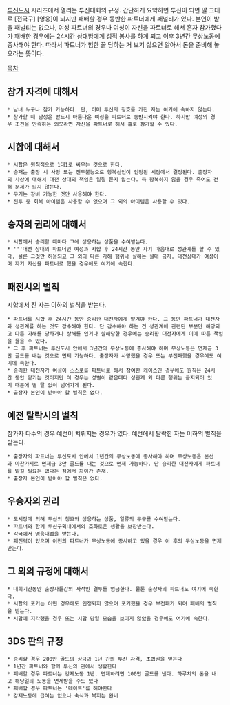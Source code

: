 [[투신도시]] 시리즈에서 열리는 투신대회의 규정. 간단하게 요약하면 투신이 되면 말 그대로 [전국구] [영웅]이 되지만 패배할 경우 동반한 파트너에게 패널티가 있다. 본인이 받을 패널티는 없으나, 여성 파트너의 경우나 여성이 자신을 파트너로 해서 혼자 참가했다가 패배한 경우에는 24시간 상대방에게 성적 봉사를 하게 되고 이후 3년간 무상노동에 종사해야 한다. 따라서 파트너가 험한 꼴 당하는 거 보기 싫으면 알아서 돈을 준비해 놓으라는 뜻이다.

[[목차]]
== 참가 자격에 대해서 == 
 * 남녀 누구나 참가 가능하다. 단, 이미 투신의 칭호를 가진 자는 여기에 속하지 않는다. 
 * 참가할 때 남성은 반드시 아름다운 여성을 파트너로 동반시켜야 한다. 하지만 여성의 경우 조건을 만족하는 외모라면 자신을 파트너로 해서 홀로 참가할 수 있다.

== 시합에 대해서 == 
 * 시합은 원칙적으로 1대1로 싸우는 것으로 한다. 
 * 승패는 출장 시 사망 또는 전투불능으로 항복선언이 인정된 시점에서 결정된다. 출장자의 사상에 대해서 대전 상대의 책임은 일절 묻지 않는다. 즉 항복하지 않을 경우 죽여도 전혀 문제가 되지 않는다. 
 * 무기는 장비 가능한 것만 사용해야 한다. 
 * 전투 중 회복 아이템은 사용할 수 없으며 그 외의 아이템은 사용할 수 있다.

== 승자의 권리에 대해서 == 
 * 시합에서 승리할 때마다 그에 상응하는 상품을 수여받는다. 
 * '''대전 상대의 파트너인 여성과 시합 후 24시간 동안 자기 마음대로 성관계를 할 수 있다. 물론 그것만 허용되고 그 외의 다른 가해 행위나 살해는 절대 금지. 대전상대가 여성이며 자기 자신을 파트너로 했을 경우에도 여기에 속한다.

== 패전시의 벌칙 == 
시합에서 진 자는 이하의 벌칙을 받는다.
 * 파트너를 시합 후 24시간 동안 승리한 대전자에게 맡겨야 한다. 그 동안 파트너가 대전자와 성관계를 하는 것도 감수해야 한다. 단 감수해야 하는 건 성관계에 관련된 부분만 해당되고 다른 가해를 당하거나 상해를 입거나 살해당한 경우에는 승리한 대전자에게 이에 따른 책임을 물을 수 있다. 
 * 그 후 파트너는 투신도시 안에서 3년간의 무상노동에 종사해야 하며 무상노동은 면제금 3만 골드를 내는 것으로 면제 가능하다. 출장자가 사망했을 경우 또는 부전패했을 경우에도 여기에 속한다.
 * 승리한 대전자가 여성이 스스로를 파트너로 해서 참여한 케이스인 경우에도 원칙은 24시간 동안 맡기는 것이지만 이 경우는 성별이 같은데다 성관계 외 다른 행위는 금지되어 있기 때문에 별 탈 없이 넘어가게 된다. 
 * 출장자 본인이 받아야 할 벌칙은 없다.

== 예전 탈락시의 벌칙 == 
참가자 다수의 경우 예선이 치뤄지는 경우가 있다. 예선에서 탈락한 자는 이하의 벌칙을 받는다.
 * 출장자의 파트너는 투신도시 안에서 1년간의 무상노동에 종사해야 하며 무상노동은 본선과 마찬가지로 면제금 3만 골드를 내는 것으로 면제 가능하다. 단 승리한 대전자에게 파트너를 맡길 필요는 없다는 점에서 차이가 존재. 
 * 출장자 본인이 받아야 할 벌칙은 없다.

== 우승자의 권리 == 
 * 도시장에 의해 투신의 칭호와 상응하는 상품, 일류의 무구를 수여받는다. 
 * 파트너와 함께 투신구획내에서의 호화로운 생활을 보장받는다. 
 * 각국에서 영웅대접을 받는다. 
 * 패전력이 있으며 이전의 파트너가 무상노동에 종사하고 있을 경우 이 후의 무상노동을 면제받는다.

== 그 외의 규정에 대해서 ==
 * 대회기간동안 출장자들간의 사적인 결투를 엄금한다. 물론 출장자의 파트너도 여기에 속한다.  
 * 시합의 포기는 어떤 경우에도 인정되지 않으며 포기했을 경우 부전패가 되며 패배의 벌칙을 받는다. 
 * 시합에 지각했을 경우 또는 시합 당일 모습을 보이지 않았을 경우에도 여기에 속한다.

== 3DS 판의 규정 == 
 * 승리할 경우 200만 골드의 상금과 1년 간의 투신 자격, 초법권을 얻는다 
 * 1년간 파트너와 함께 투신의 관에서 생활한다 
 * 패배할 경우 파트너는 강제노동 1년. 면제하려면 100만 골드를 낸다. 하루치의 돈을 내고 해당일의 노동을 면제받을 수도 있다
 * 패배할 경우 파트너는 '데이트'를 해야한다 
 * 강제노동에 급여는 없으나 숙식과 복지는 완비 
